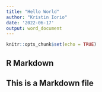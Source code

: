 ```yaml
---
title: "Hello World"
author: "Kristin Iorio"
date: '2022-06-17'
output: word_document
---
```


```r
knitr::opts_chunk$set(echo = TRUE)
```

## R Markdown

## This is a Markdown file